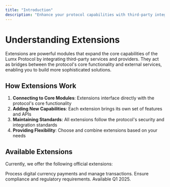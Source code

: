 ```yaml
---
title: "Introduction"
description: "Enhance your protocol capabilities with third-party integrations"
---
```


# Understanding Extensions

Extensions are powerful modules that expand the core capabilities of the Lumx Protocol by integrating third-party services and providers. They act as bridges between the protocol's core functionality and external services, enabling you to build more sophisticated solutions.

## How Extensions Work

1. **Connecting to Core Modules**: Extensions interface directly with the protocol's core functionality
2. **Adding New Capabilities**: Each extension brings its own set of features and APIs
3. **Maintaining Standards**: All extensions follow the protocol's security and integration standards
4. **Providing Flexibility**: Choose and combine extensions based on your needs

## Available Extensions

Currently, we offer the following official extensions:

<CardGroup cols={2}>
  <Card title="Payments Extension" href="/guides/start-building/get-an-api-key">
    Process digital currency payments and manage transactions.
  </Card>
  <Card disabled="true" title="Compliance Extension">
    Ensure compliance and regulatory requirements. Available Q1 2025.
  </Card>
</CardGroup>
